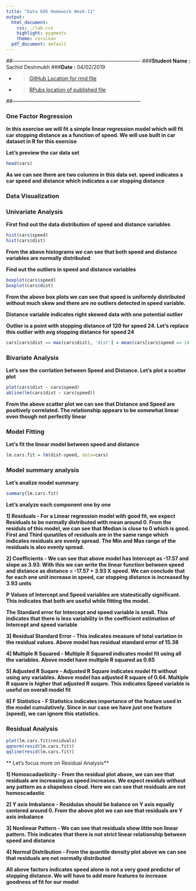 ```yaml
---
title: "Data 605 Homework Week-11"
output:
  html_document:
    css: ./lab.css
    highlight: pygments
    theme: cerulean
  pdf_document: default
---
```


##---------------------------------------------------------------------------
###**Student Name :** Sachid Deshmukh
###**Date :** 04/02/2019

* > [GitHub Location for rmd 
file](https://github.com/mlforsachid/MSDSQ2Data605/blob/master/Week10/HW-10/SachidVijay.Deshmukh60.Rmd)

* > [RPubs location of published file](http://rpubs.com/sachid/Data605Week10HW)

##---------------------------------------------------------------------------

### One Factor Regression

**In this exercise we will fit a simple linear regression model which will fit car stopping distance as a function of speed. We will use built in car dataset in R for this exercise**

**Let's preview the car data set**

```r
head(cars)
```

**As we can see there are two columns in this data set. speed indicates a car speed and distance which indicates a car stopping distance**

### Data Visualization


### Univariate Analysis

**First find out the data distribution of speed and distance variables**

```r
hist(cars$speed)
hist(cars$dist)
```

**From the above histograms we can see that both speed and distance variables are normally distributed**

**Find out the outliers in speed and distance variables**

```r
boxplot(cars$speed)
boxplot(cars$dist)
```

**From the above box plots we can see that speed is uniformly distributed without much skew and there are no outliers detected in speed variable.**

**Distance variable indicates right skewed data with one potential outlier**

**Outlier is a point with stopping distance of 120 for speed 24. Let's replace this outlier with avg stopping distance for speed 24**

```r
cars[cars$dist == max(cars$dist), 'dist'] = mean(cars[cars$speed == 24 & cars$dist != max(cars$dist),'dist'])
```

### Bivariate Analysis

**Let's see the corrlation between Speed and Distance. Let's plot a scatter plot**

```r
plot(cars$dist ~ cars$speed)
abline(lm(cars$dist ~ cars$speed))
```

**From the above scatter plot we can see that Distance and Speed are positively correlated. The relationship appears to be somewhat linear even though not perfectly linear**

### Model Fitting

**Let's fit the linear model between speed and distance**

```r
lm.cars.fit = lm(dist~speed, data=cars)
```

### Model summary analysis

**Let's analize model summary**

```r
summary(lm.cars.fit)
```

**Let's analyze each component one by one**

**1] Residuals - For a Linear regression model with good fit, we expect Residuals to be normally distributed with mean around 0. From the residuls of this model, we can see that Median is close to 0 which is good. First and Third qunatiles of residuals are in the same range which indicates residuals are evenly spread. The Min and Max range of the residuals is also evenly spread.**

**2] Coefficients - We can see that above model has Intercept as -17.57 and slope as 3.93. With this we can write the linear function between speed and distance as distance = -17.57 + 3.93 X speed. We can conclude that for each one unit increase in speed, car stopping distance is increased by 3.93 units**

**P Values of Intercept and Speed variables are statestically significant. This indicates that both are useful while fitting the model.**

**The Standard error for Intercept and speed variable is small. This indicates that there is less variability in the coefficient estimation of Intercept and speed variable**

**3] Residual Standard Error - This indicates measure of total variation in the residual values. Above model has residual standard error of 15.38**

**4] Multiple R Squared - Multiple R Squared indicates model fit using all the variables. Above model have multiple R squared as 0.65**

**5] Adjusted R Suqare - Adjusted R Square indicates model fit without using any variables. Above model has adjusted R square of 0.64. Multiple R square is higher that adjusted R suqare. This indicates Speed variable is useful on overall model fit**

**6] F Statistics - F Statistics indicates importance of the feature used in the model cumulatively. Since in our case we have just one feature (speed), we can ignore this statistics.**

### Residual Analysis

```r
plot(lm.cars.fit$residuals)
qqnorm(resid(lm.cars.fit))
qqline(resid(lm.cars.fit))
```

** Let's focus more on Residual Analysis**

**1] Homoscadasticity - From the residual plot above, we can see that residuals are increasing as speed increases. We expect residuls without any pattern as a shapeless cloud. Here we can see that residuals are not homoscadastic**

**2] Y axis Imbalance - Residulas should be balance on Y axis equally centered around 0. From the above plot we can see that residuals are Y axis imbalance**

**3] Nonlinear Pattern - We can see that residuals show little non linear pattern. This indicates that there is not strict linear relationship between speed and distance**

**4] Normal Distribution - From the quantile density plot above we can see that residuals are not normally distributed**

**All above factors indicates speed alone is not a very good predictor of stopping distance. We will have to add more features to increase goodness of fit for our model**
